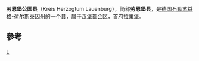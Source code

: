 {{noteTA|G1=德国地名|G2=Landkreis|G3=单位}}
{{Infobox District DE
| name             = 劳恩堡公国县
| image_skyline    = 
| image_size       = 
| image_caption    =
| map              = {{Germany district OSM map |parent_subdivision = Q1194}}
| image_coa        = Wappen Herzogtum Lauenburg alt.svg
| image_flag       = 
| coordinates      =
| state            = 石勒苏益格-荷尔斯泰因
| regierungsbezirk = 
| capital          = [[拉策堡|拉策堡]]
| area             = 1263
| Kreisschlüssel   = 01053
| population       = 
| population_as_of = 
| population_ref   =
| district_admin   = Christoph Mager
| admin_party      = CDU
| founded          =
| dissolved        = 
| carsign          = RZ
| url              = [http://www.kreis-rz.de/ www.kreis-rz.de]
}}

'''劳恩堡公国县'''（Kreis Herzogtum Lauenburg），简称'''劳恩堡县'''，是[[德国|德国]][[石勒苏益格-荷尔斯泰因州|石勒苏益格-荷尔斯泰因州]]的一个县，属于[[汉堡都会区|汉堡都会区]]，首府[[拉策堡|拉策堡]]。

== 參考 ==
{{reflist}}
{{石勒苏益格-荷尔斯泰因州行政区划}}

{{Authority control}}
[[Category:石勒苏益格-荷尔斯泰因州的县|L]]